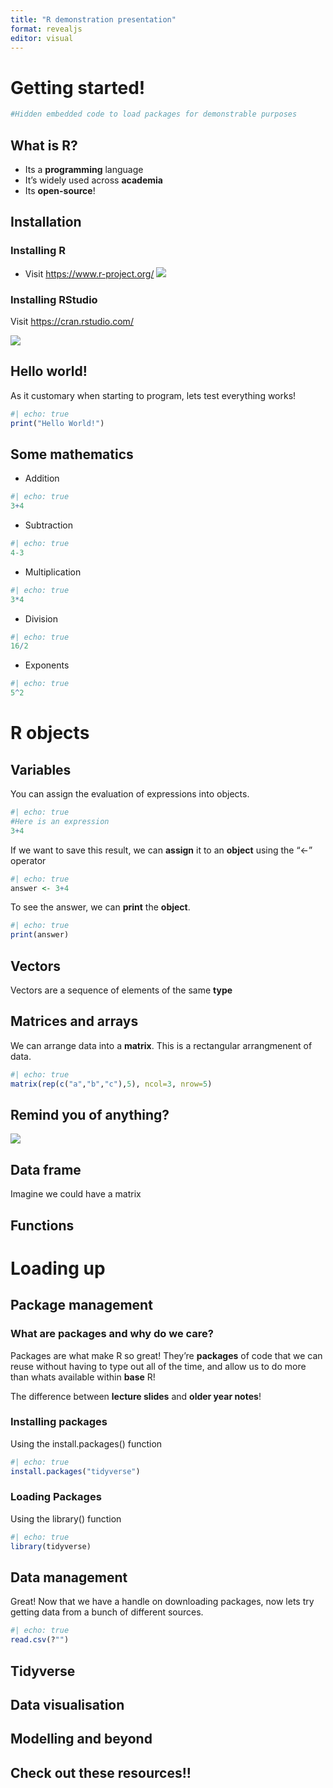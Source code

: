 ```yaml
---
title: "R demonstration presentation"
format: revealjs
editor: visual
---
```


# Getting started!

```r
#Hidden embedded code to load packages for demonstrable purposes

```

## What is R?

::: incremental
-   Its a **programming** language
-   It's widely used across **academia**
-   Its **open-source**!
:::

## Installation {.smaller}

::: panel-tabset
### Installing R

-   Visit <https://www.r-project.org/>
![](image_store/download_r.png)

### Installing RStudio

Visit <https://cran.rstudio.com/>

![](image_store/rstudio_outline.png)

:::

## Hello world!

As it customary when starting to program, lets test everything works!
```r
#| echo: true
print("Hello World!")
```

## Some mathematics {.scrollable}
::: incremental
- Addition

```r
#| echo: true
3+4
```
- Subtraction

```r
#| echo: true
4-3
```
- Multiplication

```r
#| echo: true
3*4
```
- Division

```r
#| echo: true
16/2
```

- Exponents

```r
#| echo: true
5^2
```
:::

# R objects


## Variables
::: incremental
You can assign the evaluation of expressions into objects. 
```r
#| echo: true
#Here is an expression 
3+4
```
If we want to save this result, we can **assign** it to an **object** using the "<-" operator
```r
#| echo: true
answer <- 3+4
```
To see the answer, we can **print** the **object**. 
```r
#| echo: true
print(answer)
```
:::
## Vectors

Vectors are a sequence of elements of the same **type**

## Matrices and arrays {.smaller}

We can arrange data into a **matrix**. This is a rectangular arrangmenent of data. 

```r
#| echo: true
matrix(rep(c("a","b","c"),5), ncol=3, nrow=5)
```
## Remind you of anything?

![](image_store/excel_example.png)

## Data frame

Imagine we could have a matrix 

## Functions

# Loading up

## Package management

::: panel-tabset
### What are packages and why do we care?

Packages are what make R so great! They're **packages** of code that we can reuse without having to type out all of the time, and allow us to do more than whats available within **base** R!

The difference between **lecture slides** and **older year notes**!

### Installing packages
Using the install.packages() function
```r
#| echo: true
install.packages("tidyverse")
```

### Loading Packages
Using the library() function
```r
#| echo: true
library(tidyverse)
```

:::

## Data management

Great! Now that we have a handle on downloading packages, now lets try getting data from a bunch of different sources.

``` r
#| echo: true
read.csv(?"")
```



## Tidyverse


## Data visualisation

## Modelling and beyond

## Check out these resources!!
